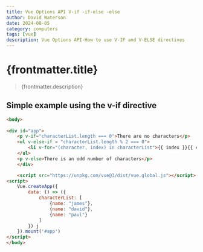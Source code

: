 ```yaml
---
title: Vue Options API V-if -if-else -else 
author: David Waterson
date: 2024-08-05
category: computers
tags: [vue]
description: Vue Options API-How to use V-IF and V-ELSE directives
---
```

# {frontmatter.title}
> {frontmatter.description}

## Simple example using the v-if directive

```html
<body>
        
<div id="app">
    <p v-if="characterList.length === 0">There are no characters</p>
    <ul v-else-if = "characterList.length % 2 === 0">
        <li v-for="(character, index) in characterList">{{ index }}{{ character.name}}</li>
    </ul>
    <p v-else>There is an odd number of characters</p>
    </div>  

    <script src="https://unpkg.com/vue@3/dist/vue.global.js"></script>
<script>
    Vue.createApp({
        data: () => ({
            characterList: [
                {name: "james"},
                {name: "david"},
                {name: "paul"}
            ]
        }) j
    }).mount('#app')
</script>
</body>
```
